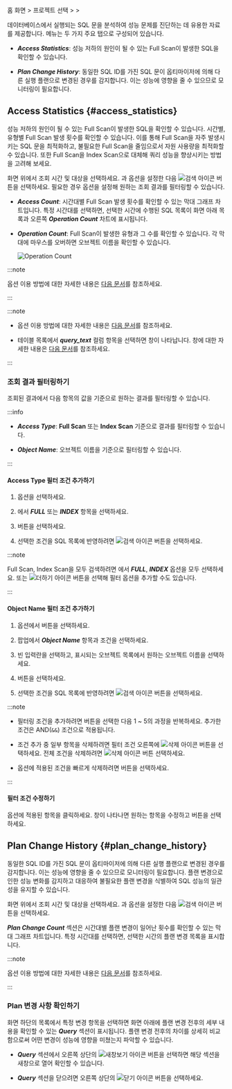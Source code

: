 홈 화면 &gt; 프로젝트 선택 &gt; <Cmdname sid="side_analysis" className="uitext" /> &gt; <Cmdname sid="side_dbSqlAnalysis" className="uitext" />

데이터베이스에서 실행되는 SQL 문을 분석하여 성능 문제를 진단하는 데 유용한 자료를 제공합니다. <Cmdname sid="side_dbSqlAnalysis" className="uitext" /> 메뉴는 두 가지 주요 탭으로 구성되어 있습니다. 

* ***Access Statistics***: 성능 저하의 원인이 될 수 있는 Full Scan이 발생한 SQL을 확인할 수 있습니다.

* ***Plan Change History***: 동일한 SQL ID를 가진 SQL 문이 옵티마이저에 의해 다른 실행 플랜으로 변경된 경우를 감지합니다. 이는 성능에 영향을 줄 수 있으므로 모니터링이 필요합니다.

## Access Statistics {#access_statistics}

성능 저하의 원인이 될 수 있는 Full Scan이 발생한 SQL을 확인할 수 있습니다. 시간별, 유형별 Full Scan 발생 횟수를 확인할 수 있습니다. 이를 통해 Full Scan을 자주 발생시키는 SQL 문을 최적화하고, 불필요한 Full Scan을 줄임으로서 자원 사용량을 최적화할 수 있습니다. 또한 Full Scan을 Index Scan으로 대체해 쿼리 성능을 향상시키는 방법을 고려해 보세요.

<ImgLang img="db-analysis-sql-access-statistics.png" desc="AccessStatistics" />

화면 위에서 조회 시간 및 대상을 선택하세요. <Cmdname sid="time" className="uitext" />과 <Cmdname sid="instance" className="uitext" /> 옵션을 설정한 다음 ![검색 아이콘](/img/ico-btn-search.png) 버튼을 선택하세요. 필요한 경우 <Cmdname sid="filter" className="uitext" /> 옵션을 설정해 원하는 조회 결과를 필터링할 수 있습니다.

* ***Access Count***: 시간대별 Full Scan 발생 횟수를 확인할 수 있는 막대 그래프 차트입니다. 특정 시간대를 선택하면, 선택한 시간에 수행된 SQL 목록이 화면 아래 목록과 오른쪽 ***Operation Count*** 차트에 표시됩니다.

* ***Operation Count***: Full Scan이 발생한 유형과 그 수를 확인할 수 있습니다. 각 막대에 마우스를 오버하면 오브젝트 이름을 확인할 수 있습니다.

  ![Operation Count](/img/db-analysis-sql-access-statistics-op-count.png)


<InDoc product="oracle">

:::note

<Cmdname sid="time" className="uitext" /> 옵션 이용 방법에 대한 자세한 내용은 [다음 문서](usage-ui#timeselector)를 참조하세요.

:::

<QueryDetails level={3} />

</InDoc>

<InDoc product="oracle-pro">

:::note

* <Cmdname sid="time" className="uitext" /> 옵션 이용 방법에 대한 자세한 내용은 [다음 문서](usage-ui#timeselector)를 참조하세요.

* 테이블 목록에서 ***query_text*** 컬럼 항목을 선택하면 <Cmdname sid="TTL06224" className="uitext" /> 창이 나타납니다. <Cmdname sid="TTL06224" className="uitext" /> 창에 대한 자세한 내용은 [다음 문서](usage-ui#query-details)를 참조하세요.

:::

</InDoc>

### 조회 결과 필터링하기

조회된 결과에서 다음 항목의 값을 기준으로 원하는 결과를 필터링할 수 있습니다.

:::info

* ***Access Type***: **Full Scan** 또는 **Index Scan** 기준으로 결과를 필터링할 수 있습니다.

* ***Object Name***: 오브젝트 이름을 기준으로 필터링할 수 있습니다.

:::

#### Access Type 필터 조건 추가하기

1. <Cmdname sid="filter" className="uitext" /> 옵션을 선택하세요.

    <ImgLang img="db-analysis-sql-access-statistics-filter.png" desc="필터" />

1. <Cmdname sid="TTL06737" className="uitext" />에서 ***FULL*** 또는 ***INDEX*** 항목을 선택하세요.

1. <Cmdname sid="apply" className="uitext" /> 버튼을 선택하세요.

1. 선택한 조건을 SQL 목록에 반영하려면 ![검색 아이콘](/img/ico-btn-search.png) 버튼을 선택하세요.

:::note

Full Scan, Index Scan을 모두 검색하려면 <Cmdname sid="TTL06737" className="uitext" />에서 ***FULL***, ***INDEX*** 옵션을 모두 선택하세요. 또는 ![더하기 아이콘](/img/ic-s-plus.svg) 버튼을 선택해 필터 옵션을 추가할 수도 있습니다.

:::

#### Object Name 필터 조건 추가하기

<ImgLang img="db-analysis-sql-access-object-filter-add.png" desc="필터" />

1. <Cmdname sid="filter" className="uitext" /> 옵션에서 <LinkImage img="ico-add.svg" className="ico" /> 버튼을 선택하세요.

1. <Cmdname sid="TTL06617" className="uitext" /> 팝업에서 ***Object Name*** 항목과 <Cmdname sid="equal" className="uitext" /> 조건을 선택하세요.

1. 빈 입력란을 선택하고, 표시되는 오브젝트 목록에서 원하는 오브젝트 이름을 선택하세요.

1. <Cmdname sid="apply" className="uitext" /> 버튼을 선택하세요.

1. 선택한 조건을 SQL 목록에 반영하려면 ![검색 아이콘](/img/ico-btn-search.png) 버튼을 선택하세요.

:::note

* 필터링 조건을 추가하려면 <Cmdname sid="bsm_button_add" className="uitext" /> 버튼을 선택한 다음 1 ~ 5의 과정을 반복하세요. 추가한 조건은 AND(`&&`) 조건으로 적용됩니다.

* 조건 추가 중 일부 항목을 삭제하려면 필터 조건 오른쪽에 ![삭제 아이콘](/img/ico-trash.svg) 버튼을 선택하세요. 전체 조건을 삭제하려면 ![삭제 아이콘](/img/ico-trash.svg) <Cmdname sid="BTN06616" className="uitext" /> 버튼 선택하세요.

* <Cmdname sid="filter" className="uitext" /> 옵션에 적용된 조건을 빠르게 삭제하려면 <LinkImage img="ico-close.svg" className="ico" /> 버튼을 선택하세요.

:::

#### 필터 조건 수정하기

<ImgLang img="db-analysis-sql-access-object-filter-edit.png" desc="필터 수정하기" />

<Cmdname sid="filter" className="uitext" /> 옵션에 적용된 항목을 클릭하세요. <Cmdname sid="TTL06737" className="uitext" /> 창이 나타나면 원하는 항목을 수정하고 <Cmdname sid="apply" className="uitext" /> 버튼을 선택하세요.


## Plan Change History {#plan_change_history}

동일한 SQL ID를 가진 SQL 문이 옵티마이저에 의해 다른 실행 플랜으로 변경된 경우를 감지합니다. 이는 성능에 영향을 줄 수 있으므로 모니터링이 필요합니다. 플랜 변경으로 인한 성능 변화를 감지하고 대응하여 불필요한 플랜 변경을 식별하여 SQL 성능의 일관성을 유지할 수 있습니다.

<ImgLang img="db-analysis-sql-plan-change-history.png" desc="Plan Change History" />

화면 위에서 조회 시간 및 대상을 선택하세요. <Cmdname sid="time" className="uitext" />과 <Cmdname sid="instance" className="uitext" /> 옵션을 설정한 다음 ![검색 아이콘](/img/ico-btn-search.png) 버튼을 선택하세요.

***Plan Change Count*** 섹션은 시간대별 플랜 변경이 일어난 횟수를 확인할 수 있는 막대 그래프 차트입니다. 특정 시간대를 선택하면, 선택한 시간의 플랜 변경 목록을 표시합니다.

:::note

<Cmdname sid="time" className="uitext" /> 옵션 이용 방법에 대한 자세한 내용은 [다음 문서](usage-ui#timeselector)를 참조하세요.

:::


### Plan 변경 사항 확인하기

화면 하단의 목록에서 특정 변경 항목을 선택하면 화면 아래에 플랜 변경 전후의 세부 내용을 확인할 수 있는 ***Query*** 섹션이 표시됩니다. 플랜 변경 전후의 차이를 상세히 비교함으로써 어떤 변경이 성능에 영향을 미쳤는지 파악할 수 있습니다.

<ImgLang img="db-analysis-sql-plan-change-history-diff.png" desc="Plan Change History" />

* ***Query*** 섹션에서 오른쪽 상단의 ![새창보기 아이콘](/img/ic-popup.svg) 버튼을 선택하면 해당 섹션을 새창으로 열어 확인할 수 있습니다.

* ***Query*** 섹션을 닫으려면 오른쪽 상단의 ![닫기 아이콘](/img/ico-close.svg) 버튼을 선택하세요.
